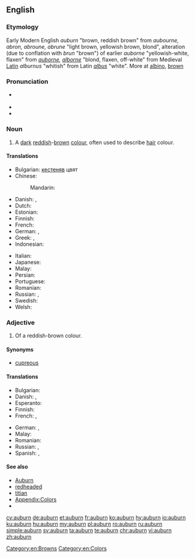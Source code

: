 {{also|Auburn}}
==English==

===Etymology===
Early Modern English ''auburn'' "brown, reddish brown" from {{etyl|enm|en}} ''aubourne, abron, abroune, abrune'' "light brown, yellowish brown, blond", alteration (due to conflation with {{etyl|enm|-}} ''brun'' "brown") of earlier ''auborne'' "yellowish-white, flaxen" from {{etyl|fro|en}} ''[[auborne]], [[alborne]]'' "blond, flaxen, off-white" from Medieval [[Latin]] ''alburnus'' "whitish" from Latin ''[[albus]]'' "white". More at [[albino]], [[brown]]

===Pronunciation===
* {{a|US}} {{IPA|/ɔ.bərn/|lang=en}}
* {{rhymes|ɔːbə(ɹ)n|lang=en}}
* {{audio|En-us-Auburn.ogg|Audio (US)|lang=en}}

===Noun===
{{en-noun|-}}

# A [[dark]] [[reddish]]-[[brown]] [[colour]], often used to describe [[hair]] colour.
#: {{color panel|auburn|6B3232}}

====Translations====
{{trans-top|reddish-brown}}
* Bulgarian: [[кестеняв]] цвят
* Chinese:
*: Mandarin: {{t+|cmn|赤褐色|tr=chìhèsè|sc=Hani}}
* Danish: {{t|da|kastanjebrun}}, {{t|da|kastanjerød}}
* Dutch: {{t+|nl|kastanjebruin}}
* Estonian: {{t|et|punakaspruun}}
* Finnish: {{t|fi|kastanjanruskea}}
* French: {{t+|fr|roux|m}}
* German: {{t|de|Rötlich-Braun|n}}, {{t|de|Kastanienbraun|n}}
* Greek: {{t|el|καστανοκόκκινο|n|sc=Grek}}, {{t|el|καστανέρυθρο|n|sc=Grek}} {{qualifier|formally}}
* Indonesian: {{t|id|merah pirang}}
{{trans-mid}}
* Italian: {{t|it|biondo rame|m}}
* Japanese: {{t|ja|赤褐色|tr=せきかっしょく, sekikasshoku}}
* Malay: {{t|ms|perang kemerah-merahan}}
* Persian: {{t+|fa|بور|tr=bur}}
* Portuguese: {{t|pt|[[castanho]]-[[avermelhado]]}}
* Romanian: {{t|ro|roșcat-cafeniu}}
* Russian: {{t+|ru|красно-коричневый|tr=krásno-koríčnevyj}} {{qualifier|цвет}}, {{t|ru|тёмно-рыжий|tr=tjómno-rýžij}} {{qualifier|цвет}}
* Swedish: {{t|sv|kastanjebrun}}
* Welsh: {{t|cy|coch-frown}}
{{trans-bottom}}

===Adjective===
{{en-adj}}

# Of a reddish-brown colour.

====Synonyms====
* [[cupreous]]

====Translations====
{{trans-top|reddish-brown}}
* Bulgarian: {{t|bg|кестеняв}}
* Danish: {{t|da|kastanjebrun}}, {{t|da|kastanjerød}}
* Esperanto: {{t|eo|ruĝbruna}}
* Finnish: {{t|fi|kastanjanruskea}}
* French: {{t+|fr|roux}}, {{t+|fr|auburn}}
{{trans-mid}}
* German: {{t|de|rötlich-braun}}, {{t+|de|kastanienbraun}}
* Malay: {{t|ms|perang kemerah-merahan}}
* Romanian: {{t|ro|roșcat-cafeniu}}
* Russian: {{t+|ru|красно-коричневый|tr=krásno-koríčnevyj}}, {{t|ru|тёмно-рыжий|tr=tjómno-rýžij}}
* Spanish: {{t+|es|castaño}}, {{t+|es|bermejo}}
{{trans-bottom}}

====See also====
* [[w:Auburn|Auburn]]
* [[redheaded]]
* [[titian]]
* [[Appendix:Colors]]
* {{pedialite|Auburn (color)}}

[[Category:en:Browns]]
[[Category:en:Colors]]

[[cy:auburn]]
[[de:auburn]]
[[et:auburn]]
[[fr:auburn]]
[[ko:auburn]]
[[hy:auburn]]
[[io:auburn]]
[[ku:auburn]]
[[hu:auburn]]
[[my:auburn]]
[[pl:auburn]]
[[ro:auburn]]
[[ru:auburn]]
[[simple:auburn]]
[[sv:auburn]]
[[ta:auburn]]
[[te:auburn]]
[[chr:auburn]]
[[vi:auburn]]
[[zh:auburn]]